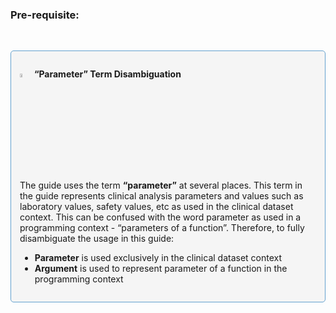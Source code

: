 
### Pre-requisite:

<br>

::: {style="padding: 1em 1em 1em 1em;  margin-bottom: 5px;  border: 1px solid #64a1ce;  border-radius: 5px;  background:#f5f5f5 5px center/3em no-repeat;"}
![](images/info.png){width="4%"} **"Parameter" Term Disambiguation**

The guide uses the term **"parameter"** at several places. This term in
the guide represents clinical analysis parameters and values such as
laboratory values, safety values, etc as used in the clinical dataset
context. This can be confused with the word parameter as used in a
programming context - "parameters of a function". Therefore, to fully
disambiguate the usage in this guide:

-   **Parameter** is used exclusively in the clinical dataset context
-   **Argument** is used to represent parameter of a function in the
    programming context
:::

<br>
